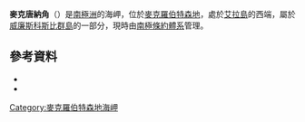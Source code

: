 {{coord|67|21|S|59|40|E|source:GNIS|display=title}}

'''麥克唐納角'''（{{lang-en|McDonald Point}}）是[[南極洲|南極洲]]的海岬，位於[[麦克·罗伯逊地|麥克羅伯特森地]]，處於[[艾拉島_(南極洲)|艾拉島]]的西端，屬於[[威廉斯科斯比群島|威廉斯科斯比群島]]的一部分，現時由[[南極條約體系|南極條約體系]]管理。

==參考資料==
*{{cite gnis | type = antarid | id = 9677| name = McDonald Point | accessdate = 2013-07-15}}
*{{usgs-gazetteer|id=9677}}
{{MacRobertsonLand-geo-stub}}
{{DEFAULTSORT:McDonald Point}}
[[Category:麥克羅伯特森地海岬|Category:麥克羅伯特森地海岬]]